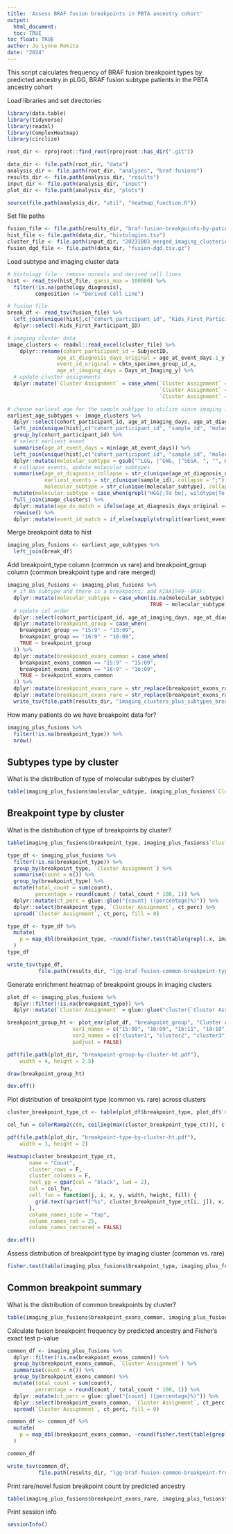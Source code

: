 ```yaml
---
title: 'Assess BRAF fusion breakpoints in PBTA ancestry cohort'
output: 
  html_document:
  toc: TRUE
toc_float: TRUE
author: Jo Lynne Rokita
date: "2024"
---
```


This script calculates frequency of BRAF fusion breakpoint types by predicted ancestry in pLGG, BRAF fusion subtype patients in the PBTA ancestry cohort 
  
Load libraries and set directories
  
```r
library(data.table)
library(tidyverse)
library(readxl)
library(ComplexHeatmap)
library(circlize)

root_dir <- rprojroot::find_root(rprojroot::has_dir(".git"))

data_dir <- file.path(root_dir, "data")
analysis_dir <- file.path(root_dir, "analyses", "braf-fusions")
results_dir <- file.path(analysis_dir, "results")
input_dir <- file.path(analysis_dir, "input")
plot_dir <- file.path(analysis_dir, "plots")

source(file.path(analysis_dir, "util", "heatmap_function.R"))
```

Set file paths

```r
fusion_file <- file.path(results_dir, "braf-fusion-breakpoints-by-patient.tsv")
hist_file <- file.path(data_dir, "histologies.tsv")
cluster_file <- file.path(input_dir, "20231003_merged_imaging_clustering_risk_stratification.xlsx")
fusion_dgd_file <- file.path(data_dir, "fusion-dgd.tsv.gz")
```

Load subtype and imaging cluster data

```r
# histology file - remove normals and derived cell lines
hist <- read_tsv(hist_file, guess_max = 100000) %>%
  filter(!is.na(pathology_diagnosis),
         composition != "Derived Cell Line")

# fusion file
break_df <- read_tsv(fusion_file) %>%
  left_join(unique(hist[,c("cohort_participant_id", "Kids_First_Participant_ID")])) %>%
  dplyr::select(-Kids_First_Participant_ID)

# imaging cluster data
image_clusters <- readxl::read_excel(cluster_file) %>%
    dplyr::rename(cohort_participant_id = SubjectID,
                age_at_diagnosis_days_original = age_at_event_days.1_y,
                event_id_original = cbtn_specimen_group_id_x,
                age_at_imaging_days = Days_at_Imaging_y) %>%
  # update cluster assignments
  dplyr::mutate(`Cluster Assignment` = case_when(`Cluster Assignment` == 0 ~ 1,
                                                 `Cluster Assignment` == 1 ~ 2,
                                                 `Cluster Assignment` == 2 ~ 3))

# choose earliest age for the sample subtype to utilize since imaging is taken closes to diagnosis
earliest_age_subtypes <- image_clusters %>%
  dplyr::select(cohort_participant_id, age_at_imaging_days, age_at_diagnosis_days_original, event_id_original) %>%
  left_join(unique(hist[,c("cohort_participant_id", "sample_id", "molecular_subtype", "age_at_diagnosis_days", "age_at_event_days")]), by = c("cohort_participant_id")) %>%
  group_by(cohort_participant_id) %>%
  # select earliest event
  summarise(age_at_event_days = min(age_at_event_days)) %>%
  left_join(unique(hist[,c("cohort_participant_id", "sample_id", "molecular_subtype", "age_at_diagnosis_days", "age_at_event_days")]), by = c("cohort_participant_id", "age_at_event_days")) %>%
  dplyr::mutate(molecular_subtype = gsub("^LGG, |^GNG, |^SEGA, ", "", molecular_subtype)) %>%  group_by(cohort_participant_id) %>%
  # collapse events, update molecular subtypes
  summarise(age_at_diagnosis_collapse = str_c(unique(age_at_diagnosis_days), collapse = ";"),
            earliest_events = str_c(unique(sample_id), collapse = ";"),
            molecular_subtype = str_c(unique(molecular_subtype), collapse = ";")) %>%
  mutate(molecular_subtype = case_when(grepl("HGG|;To be|, wildtype|To be classified;|wildtype;", molecular_subtype) ~ gsub(";To be classified|; wildtype|To be classified;|wildtype; |HGG, To be classified;", "", molecular_subtype), TRUE ~ molecular_subtype)) %>%
  full_join(image_clusters) %>%
  dplyr::mutate(age_dx_match = ifelse(age_at_diagnosis_days_original == age_at_diagnosis_collapse, "yes", "no")) %>%
  rowwise() %>%
  dplyr::mutate(event_id_match = if_else(sapply(strsplit(earliest_events, ";"), function(x) event_id_original %in% x), "yes", "no"))
```

Merge breakpoint data to hist

```r
imaging_plus_fusions <- earliest_age_subtypes %>%
  left_join(break_df)
```

Add breakpoint_type column (common vs rare) and breakpoint_group column (common breakpoint type and rare merged)

```r
imaging_plus_fusions <- imaging_plus_fusions %>%
  # if NA subtype and there is a breakpoint, add KIAA1549--BRAF:
  dplyr::mutate(molecular_subtype = case_when(is.na(molecular_subtype) & !is.na(breakpoint_type) ~ "KIAA1549-BRAF",
                                              TRUE ~ molecular_subtype)) %>%
  # update col order
  dplyr::select(cohort_participant_id, age_at_imaging_days, age_at_diagnosis_days_original, age_at_diagnosis_collapse, age_dx_match, event_id_original, earliest_events, event_id_match, Cohort, `Distance to 0`, `Distance to 1`, `Distance to 2`, `Cluster Assignment`, molecular_subtype, starts_with("breakpoint")) %>%
  dplyr::mutate(breakpoint_group = case_when(
    breakpoint_group == "15:9" ~ "15:09",
    breakpoint_group == "16:9" ~ "16:09",
    TRUE ~ breakpoint_group
  )) %>%
  dplyr::mutate(breakpoint_exons_common = case_when(
    breakpoint_exons_common == "15:9" ~ "15:09",
    breakpoint_exons_common == "16:9" ~ "16:09",
    TRUE ~ breakpoint_exons_common
  )) %>%
  dplyr::mutate(breakpoint_exons_rare = str_replace(breakpoint_exons_rare, ":8", ":08")) %>%
  dplyr::mutate(breakpoint_exons_rare = str_replace(breakpoint_exons_rare, ":9", ":09")) %>%
  write_tsv(file.path(results_dir, "imaging_clusters_plus_subtypes_breakpoints.tsv"))
```


How many patients do we have breakpoint data for? 

```r
imaging_plus_fusions %>%
  filter(!is.na(breakpoint_type)) %>%
  nrow()
```

## Subtypes type by cluster

What is the distribution of type of molecular subtypes by cluster? 

```r
table(imaging_plus_fusions$molecular_subtype, imaging_plus_fusions$`Cluster Assignment`)
```


## Breakpoint type by cluster

What is the distribution of type of breakpoints by cluster? 

```r
table(imaging_plus_fusions$breakpoint_type, imaging_plus_fusions$`Cluster Assignment`)
```

```r
type_df <- imaging_plus_fusions %>%
  filter(!is.na(breakpoint_type)) %>%
  group_by(breakpoint_type, `Cluster Assignment`) %>%
  summarise(count = n()) %>%
  group_by(breakpoint_type) %>%
  mutate(total_count = sum(count),
         percentage = round(count / total_count * 100, 1)) %>%
  dplyr::mutate(ct_perc = glue::glue("{count} ({percentage}%)")) %>%
  dplyr::select(breakpoint_type, `Cluster Assignment`, ct_perc) %>%
  spread(`Cluster Assignment`, ct_perc, fill = 0)

type_df <- type_df %>%
  mutate(
    p = map_dbl(breakpoint_type, ~round(fisher.test(table(grepl(.x, imaging_plus_fusions$breakpoint_type), imaging_plus_fusions$`Cluster Assignment`))$p.value, 10))
  )
type_df

write_tsv(type_df, 
          file.path(results_dir, "lgg-braf-fusion-common-breakpoint-type-image-clusters.tsv"))

```

Generate enrichment heatmap of breakpoint groups in imaging clusters

```r
plot_df <- imaging_plus_fusions %>%
  dplyr::filter(!is.na(breakpoint_type)) %>%
  dplyr::mutate(`Cluster Assignment` = glue::glue("cluster{`Cluster Assignment`}"))

breakpoint_group_ht <- plot_enr(plot_df, "breakpoint_group", "Cluster Assignment",
                     var1_names = c("15:09", "16:09", "16:11", "18:10", "rare"),
                     var2_names = c("cluster1", "cluster2", "cluster3"),
                     padjust = FALSE)

pdf(file.path(plot_dir, "breakpoint-group-by-cluster-ht.pdf"),
    width = 4, height = 2.5)

draw(breakpoint_group_ht)

dev.off()
```

Plot distribution of breakpoint type (common vs. rare) across clusters

```r
cluster_breakpoint_type_ct <- table(plot_df$breakpoint_type, plot_df$`Cluster Assignment`)

col_fun = colorRamp2(c(0, ceiling(max(cluster_breakpoint_type_ct))), c("white", "orangered"))

pdf(file.path(plot_dir, "breakpoint-type-by-cluster-ht.pdf"),
    width = 3, height = 2)

Heatmap(cluster_breakpoint_type_ct,
       name = "Count",
       cluster_rows = F,
       cluster_columns = F,
       rect_gp = gpar(col = "black", lwd = 2),
       col = col_fun,
       cell_fun = function(j, i, x, y, width, height, fill) {
         grid.text(sprintf("%s", cluster_breakpoint_type_ct[i, j]), x, y, gp = gpar(fontsize = 12))
       },
       column_names_side = "top",
       column_names_rot = 25,
       column_names_centered = FALSE)

dev.off()
```

Assess distribution of breakpoint type by imaging cluster (common vs. rare)

```r
fisher.test(table(imaging_plus_fusions$breakpoint_type, imaging_plus_fusions$`Cluster Assignment`))
```

## Common breakpoint summary

What is the distribution of common breakpoints by cluster? 

```r
table(imaging_plus_fusions$breakpoint_exons_common, imaging_plus_fusions$`Cluster Assignment`)
```

Calculate fusion breakpoint frequency by predicted ancestry and Fisher's exact test p-value 

```r
common_df <- imaging_plus_fusions %>%
  dplyr::filter(!is.na(breakpoint_exons_common)) %>%
  group_by(breakpoint_exons_common, `Cluster Assignment`) %>%
  summarise(count = n()) %>%
  group_by(breakpoint_exons_common) %>%
  mutate(total_count = sum(count),
         percentage = round(count / total_count * 100, 1)) %>%
  dplyr::mutate(ct_perc = glue::glue("{count} ({percentage}%)")) %>%
  dplyr::select(breakpoint_exons_common, `Cluster Assignment`, ct_perc) %>%
  spread(`Cluster Assignment`, ct_perc, fill = 0)

common_df <- common_df %>%
  mutate(
    p = map_dbl(breakpoint_exons_common, ~round(fisher.test(table(grepl(.x, imaging_plus_fusions$breakpoint_exons_common), imaging_plus_fusions$`Cluster Assignment`))$p.value, 10))
  )

common_df

write_tsv(common_df, 
          file.path(results_dir, "lgg-braf-fusion-common-breakpoint-freq-image-clusters.tsv"))

```

Print rare/novel fusion breakpoint count by predicted ancestry

```r
table(imaging_plus_fusions$breakpoint_exons_rare, imaging_plus_fusions$`Cluster Assignment`)

```

Print session info

```r
sessionInfo()

```